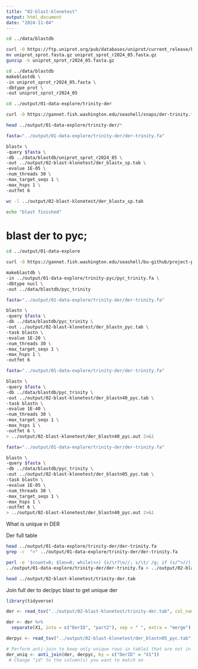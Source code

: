 ```yaml
---
title: "02-blast-klonetest"
output: html_document
date: "2024-11-04"
---
```



```bash
cd ../data/blastdb

curl -O https://ftp.uniprot.org/pub/databases/uniprot/current_release/knowledgebase/complete/uniprot_sprot.fasta.gz
mv uniprot_sprot.fasta.gz uniprot_sprot_r2024_05.fasta.gz
gunzip -k uniprot_sprot_r2024_05.fasta.gz
```



```bash
cd ../data/blastdb
makeblastdb \
-in uniprot_sprot_r2024_05.fasta \
-dbtype prot \
-out uniprot_sprot_r2024_05
```


```bash
cd ../output/01-data-explore/trinity-der

curl -O https://gannet.fish.washington.edu/seashell/snaps/der-trinity.fa
```



```bash
head ../output/01-data-explore/trinity-der/*
```


```bash
fasta="../output/01-data-explore/trinity-der/der-trinity.fa"

blastx \
-query $fasta \
-db ../data/blastdb/uniprot_sprot_r2024_05 \
-out ../output/02-blast-klonetest/der_blastx_sp.tab \
-evalue 1E-05 \
-num_threads 30 \
-max_target_seqs 1 \
-max_hsps 1 \
-outfmt 6
```

```bash
wc -l ../output/02-blast-klonetest/der_blastx_sp.tab
```


```bash
echo "blast finished" 
```


# blast der to pyc;

```bash
cd ../output/01-data-explore

curl -O https://gannet.fish.washington.edu/seashell/bu-github/project-pycno-multispecies-2023/output/01-data-explore/trinity-pyc/pyc_trinity.fa
```



```bash
makeblastdb \
-in ../output/01-data-explore/trinity-pyc/pyc_trinity.fa \
-dbtype nucl \
-out ../data/blastdb/pyc_trinity
```

```bash
fasta="../output/01-data-explore/trinity-der/der-trinity.fa"

blastn \
-query $fasta \
-db ../data/blastdb/pyc_trinity \
-out ../output/02-blast-klonetest/der_blastn_pyc.tab \
-task blastn \
-evalue 1E-20 \
-num_threads 30 \
-max_target_seqs 1 \
-max_hsps 1 \
-outfmt 6
```

```bash
fasta="../output/01-data-explore/trinity-der/der-trinity.fa"

blastn \
-query $fasta \
-db ../data/blastdb/pyc_trinity \
-out ../output/02-blast-klonetest/der_blastn40_pyc.tab \
-task blastn \
-evalue 1E-40 \
-num_threads 30 \
-max_target_seqs 1 \
-max_hsps 1 \
-outfmt 6 \
> ../output/02-blast-klonetest/der_blastn40_pyc.out 2>&1
```


```bash
fasta="../output/01-data-explore/trinity-der/der-trinity.fa"

blastn \
-query $fasta \
-db ../data/blastdb/pyc_trinity \
-out ../output/02-blast-klonetest/der_blastn05_pyc.tab \
-task blastn \
-evalue 1E-05 \
-num_threads 30 \
-max_target_seqs 1 \
-max_hsps 1 \
-outfmt 6 \
> ../output/02-blast-klonetest/der_blastn40_pyc.out 2>&1
```


What is unique in DER

Der full table


```bash
head ../output/01-data-explore/trinity-der/der-trinity.fa
grep -c  ">" ../output/01-data-explore/trinity-der/der-trinity.fa
```

```bash
perl -e '$count=0; $len=0; while(<>) {s/\r?\n//; s/\t/ /g; if (s/^>//) { if ($. != 1) {print "\n"} s/ |$/\t/; $count++; $_ .= "\t";} else {s/ //g; $len += length($_)} print $_;} print "\n"; warn "\nConverted $count FASTA records in $. lines to tabular format\nTotal sequence length: $len\n\n";' \
../output/01-data-explore/trinity-der/der-trinity.fa > ../output/02-blast-klonetest/trinity-der.tab

```



```bash
head ../output/02-blast-klonetest/trinity-der.tab
```


Join full der to der/pyc blast to get unique der

```r
library(tidyverse)

der <- read_tsv("../output/02-blast-klonetest/trinity-der.tab", col_names = FALSE)

der <- der %>%
  separate(X1, into = c("DerID", "part2"), sep = " ", extra = "merge")

derpyc <- read_tsv("../output/02-blast-klonetest/der_blastn05_pyc.tab", col_names = FALSE)

# Perform anti-join to keep only unique rows in table1 that are not in table2
der_uniq <- anti_join(der, derpyc, by = c("DerID" = "X1"))
 # Change "id" to the column(s) you want to match on



```



